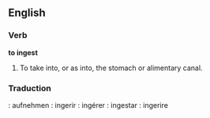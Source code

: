 ==English==

===Verb===

'''to ingest'''

#To take into, or as into, the stomach or alimentary canal.

===Traduction===

{{de}}: aufnehmen
{{es}}: ingerir
{{fr}}: ingérer
{{io}}: ingestar
{{it}}: ingerire